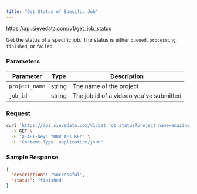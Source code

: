 ```yaml
---
title: "Get Status of Specific Job"
---
```


<RequestSimple method="GET">https://api.sievedata.com/v1/get_job_status</RequestSimple>

Get the status of a specific job. The status is either `queued`, `processing`, `finished`, or `failed`.

### Parameters

| Parameter | Type | Description |
| ---- | ----- | ---- |
| `project_name` | string | The name of the project |
| `job_id` | string | The job id of a videeo you've submitted |

### Request

```bash Terminal
curl 'https://api.sievedata.com/v1/get_job_status?project_name=amazing_project_1&job_id=add3978a-94ac-4585-ab52-8bc5c2295c6f' \
  -X GET \
  -H "X-API-Key: YOUR_API_KEY" \
  -H "Content-Type: application/json"
```

### Sample Response

```json
{
  "description": "Successful",
  "status": "finished"
}
```